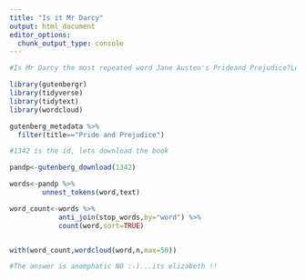 ```yaml
---
title: "Is it Mr Darcy"
output: html_document
editor_options: 
  chunk_output_type: console
---
```


```r

#Is Mr Darcy the most repeated word Jane Austen's Prideand Prejudice?Lets create a word cloud and guage

library(gutenbergr)
library(tidyverse)
library(tidytext)
library(wordcloud)

gutenberg_metadata %>%
  filter(title=="Pride and Prejudice")

#1342 is the id, lets download the book

pandp<-gutenberg_download(1342)

words<-pandp %>%
        unnest_tokens(word,text)

word_count<-words %>%
            anti_join(stop_words,by="word") %>%
            count(word,sort=TRUE)


with(word_count,wordcloud(word,n,max=50))

#The answer is anemphatic NO :-)...its elizabeth !!

```
